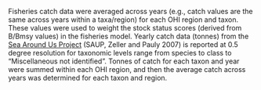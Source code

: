 Fisheries catch data were averaged across years (e.g., catch values are the same across years within a taxa/region) for each OHI region and taxon. These values were used to weight the stock status scores (derived from B/Bmsy values) in the fisheries model.  Yearly catch data (tonnes) from the [Sea Around Us Project](http://www.seaaroundus.org/) (SAUP, Zeller and Pauly 2007) is reported at 0.5 degree resolution for taxonomic levels range from species to class to "Miscellaneous not identified". Tonnes of catch for each taxon and year were summed within each OHI region, and then the average catch across years was determined for each taxon and region. 